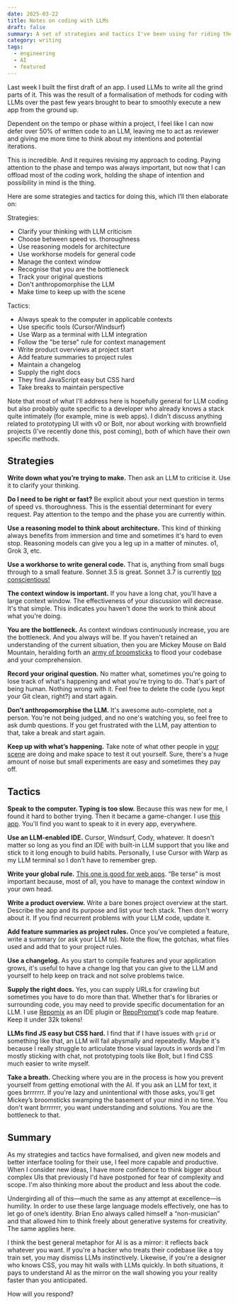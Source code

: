 ```yaml
---
date: 2025-03-22
title: Notes on coding with LLMs
draft: false
summary: A set of strategies and tactics I've been using for riding the recent step change in LLM-assisted coding. How to offload writing code while maintaining control of it by dividing approaches into high-level thinking methods and specific implementation techniques using specific tools.
category: writing
tags:
  - engineering
  - AI
  - featured
---
```


Last week I built the first draft of an app. I used LLMs to write all the grind parts of it. This was the result of a formalisation of methods for coding with LLMs over the past few years brought to bear to smoothly execute a new app from the ground up.

Dependent on the tempo or phase within a project, I feel like I can now defer over 50% of written code to an LLM, leaving me to act as reviewer and giving me more time to think about my intentions and potential iterations.

This is incredible. And it requires revising my approach to coding. Paying attention to the phase and tempo was always important, but now that I can offload most of the coding work, holding the shape of intention and possibility in mind is the thing.

Here are some strategies and tactics for doing this, which I’ll then elaborate on:

Strategies:

- Clarify your thinking with LLM criticism
- Choose between speed vs. thoroughness
- Use reasoning models for architecture
- Use workhorse models for general code
- Manage the context window
- Recognise that you are the bottleneck
- Track your original questions
- Don't anthropomorphise the LLM
- Make time to keep up with the scene

Tactics:

- Always speak to the computer in applicable contexts
- Use specific tools (Cursor/Windsurf)
- Use Warp as a terminal with LLM integration
- Follow the "be terse" rule for context management
- Write product overviews at project start
- Add feature summaries to project rules
- Maintain a changelog
- Supply the right docs
- They find JavaScript easy but CSS hard
- Take breaks to maintain perspective

Note that most of what I'll address here is hopefully general for LLM coding but also probably quite specific to a developer who already knows a stack quite intimately (for example, mine is web apps). I didn't discuss anything related to prototyping UI with v0 or Bolt, nor about working with brownfield projects (I’ve recently done this, post coming), both of which have their own specific methods.

## Strategies

**Write down what you’re trying to make.** Then ask an LLM to criticise it. Use it to clarify your thinking.

**Do I need to be right or fast?** Be explicit about your next question in terms of speed vs. thoroughness. This is the essential determinant for every request. Pay attention to the tempo and the phase you are currently within.

**Use a reasoning model to think about architecture.** This kind of thinking always benefits from immersion and time and sometimes it's hard to even stop. Reasoning models can give you a leg up in a matter of minutes. o1, Grok 3, etc.

**Use a workhorse to write general code.** That is, anything from small bugs through to a small feature. Sonnet 3.5 is great. Sonnet 3.7 is currently [too conscientious!](https://x.com/callumflack/status/1905075681085784457)

**The context window is important.** If you have a long chat, you’ll have a large context window. The effectiveness of your discussion will decrease. It's that simple. This indicates you haven't done the work to think about what you're doing.

**You are the bottleneck.** As context windows continuously increase, you are the bottleneck. And you always will be. If you haven't retained an understanding of the current situation, then you are Mickey Mouse on Bald Mountain, heralding forth an [army of broomsticks](https://x.com/callumflack/status/1905075681085784457) to flood your codebase and your comprehension.

**Record your original question.** No matter what, sometimes you're going to lose track of what's happening and what you're trying to do. That's part of being human. Nothing wrong with it. Feel free to delete the code (you kept your Git clean, right?) and start again.

**Don’t anthropomorphise the LLM.** It's awesome auto-complete, not a person. You're not being judged, and no one's watching you, so feel free to ask dumb questions. If you get frustrated with the LLM, pay attention to that, take a break and start again.

**Keep up with what’s happening.** Take note of what other people in [your](https://x.com/pvncher) [scene](https://x.com/simonw) are doing and make space to test it out yourself. Sure, there's a huge amount of noise but small experiments are easy and sometimes they pay off.

## Tactics

**Speak to the computer. Typing is too slow.** Because this was new for me, I found it hard to bother trying. Then it became a game-changer. I use [this app](https://wisprflow.ai/). You'll find you want to speak to it in every app, everywhere.

**Use an LLM-enabled IDE.** Cursor, Windsurf, Cody, whatever. It doesn't matter so long as you find an IDE with built-in LLM support that you like and stick to it long enough to build habits. Personally, I use Cursor with Warp as my LLM terminal so I don't have to remember grep.

**Write your global rule.** [This one is good for web apps](https://github.com/callumflack/callums-prompts/blob/main/cursor-global-cursorteam-250102.md). “Be terse” is most important because, most of all, you have to manage the context window in your own head.

**Write a product overview.** Write a bare bones project overview at the start. Describe the app and its purpose and list your tech stack. Then don't worry about it. If you find recurrent problems with your LLM code, update it.

**Add feature summaries as project rules.** Once you've completed a feature, write a summary (or ask your LLM to). Note the flow, the gotchas, what files used and add that to your project rules.

**Use a changelog.** As you start to compile features and your application grows, it's useful to have a change log that you can give to the LLM and yourself to help keep on track and not solve problems twice.

**Supply the right docs.** Yes, you can supply URLs for crawling but sometimes you have to do more than that. Whether that's for libraries or surrounding code, you may need to provide specific documentation for an LLM. I use [Repomix](https://repomix.com/) as an IDE plugin or [RepoPrompt](https://repoprompt.com/)’s code map feature. Keep it under 32k tokens!

**LLMs find JS easy but CSS hard.** I find that if I have issues with `grid` or something like that, an LLM will fail abysmally and repeatedly. Maybe it's because I really struggle to articulate those visual layouts in words and I'm mostly sticking with chat, not prototyping tools like Bolt, but I find CSS much easier to write myself.

**Take a breath.** Checking where you are in the process is how you prevent yourself from getting emotional with the AI. If you ask an LLM for text, it goes brrrrrrr. If you're lazy and unintentional with those asks, you'll get Mickey’s broomsticks swamping the basement of your mind in no time. You don't want brrrrrrr, you want understanding and solutions. You are the bottleneck to that.

## Summary

As my strategies and tactics have formalised, and given new models and better interface tooling for their use, I feel more capable and productive. When I consider new ideas, I have more confidence to think bigger about complex UIs that previously I'd have postponed for fear of complexity and scope. I'm also thinking more about the product and less about the code.

Undergirding all of this—much the same as any attempt at excellence—is humility. In order to use these large language models effectively, one has to let go of one’s identity. Brian Eno always called himself a “non-musician” and that allowed him to think freely about generative systems for creativity. The same applies here.

I think the best general metaphor for AI is as a mirror: it reflects back whatever you want. If you're a hacker who treats their codebase like a toy train set, you may dismiss LLMs instinctively. Likewise, if you're a designer who knows CSS, you may hit walls with LLMs quickly. In both situations, it pays to understand AI as the mirror on the wall showing you your reality faster than you anticipated.

How will you respond?
